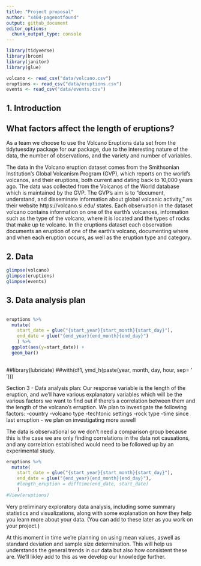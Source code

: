```yaml
---
title: "Project proposal"
author: "x404-pagenotfound"
output: github_document
editor_options: 
  chunk_output_type: console
---
```


```r
library(tidyverse)
library(broom)
library(janitor)
library(glue)
```

```r
volcano <- read_csv("data/volcano.csv")
eruptions <- read_csv("data/eruptions.csv")
events <- read_csv("data/events.csv")

```



## 1. Introduction
## What factors affect the length of eruptions?

As a team we choose to use the Volcano Eruptions data set from the tidytuesday package for our package, due to the interesting nature of the data, the number of observations, and the variety and number of variables. 

The data in the Volcano eruption dataset comes from the Smithsonian Institution's Global Volcanism Program (GVP), which reports on the world's volcanos, and their eruptions, both current and dating back to 10,000 years ago. The data was collected from the Volcanos of the World database which is maintained by the GVP. The GVP's aim is to "document, understand, and disseminate information about global volcanic activity," as their website https://volcano.si.edu/ states.
Each observation in the dataset volcano contains information on one of the earth's volcanoes, information such as the type of the volcano, where it is located and the types of rocks that make up te volcano. In the eruptions dataset each observation documents an eruption of one of the earth's volcano, documenting where and when each eruption occurs, as well as the eruption type and category.

## 2. Data


```r

glimpse(volcano)
glimpse(eruptions)
glimpse(events)

```


## 3. Data analysis plan
```r

```

```r
eruptions %>%
  mutate(
    start_date = glue("{start_year}{start_month}{start_day}"),
    end_date = glue("{end_year}{end_month}{end_day}")
    ) %>%
  ggplot(aes(y=start_date)) +
  geom_bar()
  
```
##library(lubridate)
##with(df1, ymd_h(paste(year, month, day, hour, sep= ' ')))

Section 3 - Data analysis plan:
Our response variable is the length of the eruption, and we'll have various explanatory variables which will be the various factors we want to find out if there's a correlation between them and the length of the volcano's erruption.
We plan to investigate the following factors:
-country
-volcano type
-techtonic settings
-rock type
-time since last erruption
- we plan on investigating more aswell

The data is observational so we don't need a comparison group because this is the case we are only finding correlations in the data not causations, and any correlation established would need to be followed up by an experimental study.

```r
eruptions %>%
  mutate(
    start_date = glue("{start_year}{start_month}{start_day}"),
    end_date = glue("{end_year}{end_month}{end_day}"),
    #length_eruption = difftime(end_date, start_date)
    )
#View(eruptions)
```


Very preliminary exploratory data analysis, including some summary statistics and visualizations, along with some explanation on how they help you learn more about your data. (You can add to these later as you work on your project.)


At this moment in time we're planning on using mean values, aswell as standard deviation and sample size determination. This will help us understands the general trends in our data but also how consistent these are. We'll likley add to this as we develop our knowledge further.
